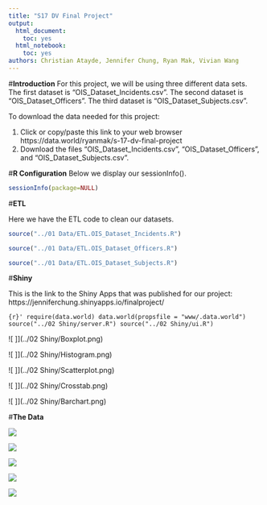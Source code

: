 ```yaml
---
title: "S17 DV Final Project"
output:
  html_document:
    toc: yes
  html_notebook:
    toc: yes
authors: Christian Atayde, Jennifer Chung, Ryan Mak, Vivian Wang
---
```


#**Introduction**
For this project, we will be using three different data sets.
The first dataset is "OIS_Dataset_Incidents.csv". 
The second dataset is "OIS_Dataset_Officers".
The third dataset is "OIS_Dataset_Subjects.csv".

To download the data needed for this project:

1. Click or copy/paste this link to your web browser https://data.world/ryanmak/s-17-dv-final-project
2. Download the files "OIS_Dataset_Incidents.csv", "OIS_Dataset_Officers", and "OIS_Dataset_Subjects.csv".


#**R Configuration**
Below we display our sessionInfo(). 

```r
sessionInfo(package=NULL)
```

#**ETL**

Here we have the ETL code to clean our datasets.

```r
source("../01 Data/ETL.OIS_Dataset_Incidents.R")
```

```r
source("../01 Data/ETL.OIS_Dataset_Officers.R")
```

```r
source("../01 Data/ETL.OIS_Dataset_Subjects.R")
```

#**Shiny**

This is the link to the Shiny Apps that was published for our project:
https://jenniferchung.shinyapps.io/finalproject/

```{r}'
require(data.world)
data.world(propsfile = "www/.data.world")
source("../02 Shiny/server.R")
source("../02 Shiny/ui.R")
```

![ ]](../02 Shiny/Boxplot.png)


![ ]](../02 Shiny/Histogram.png)


![ ]](../02 Shiny/Scatterplot.png)


![ ]](../02 Shiny/Crosstab.png)


![ ]](../02 Shiny/Barchart.png)


#**The Data**

![ ](../03 Visualization/Box Plot.png)


![ ](../03 Visualization/Histogram.png)


![ ](../03 Visualization/Scatterplot.png)


![ ](../03 Visualization/Crosstab.png)


![ ](../03 Visualization/Barchart.png)